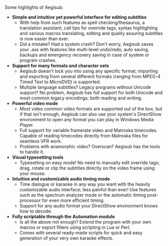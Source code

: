 Some highlights of Aegisub:
* '''Simple and intuitive yet powerful interface for editing subtitles'''
** With help from such features as spell checking/thesaurus, a translation assistant, call tips for override tags, syntax highlighting and various macros translating, editing and quality assuring subtitles is now easier than ever.
** Did a mistake? Had a system crash? Don't worry, Aegisub saves your .ass with features like multi-level undo/redo, auto saving, backups and emergency recovery saving in case of system or program crashes.
* '''Support for many formats and character sets'''
** Aegisub doesn't lock you into using any specific format; importing and exporting from several different formats (ranging from MPEG-4 Timed Text to MicroDVD) is supported.
** Multiple language subtitles? Legacy programs without Unicode support? No problem, Aegisub has full support for both Unicode and most common legacy encodings; both reading and writing.
* '''Powerful video mode'''
** Most video common video formats are supported out of the box, but if that isn't enough, Aegisub can also use your system's DirectShow environment to open any format you can play in Windows Media Player.
** Full support for variable framerate video and Matroska timecodes. Capable of reading timecodes directly from Matroska files for seamless VFR work.
** Problems with anamorphic video? Overscan? Aegisub has the tools to handle it.
* '''Visual typesetting tools'''
** Typesetting on easy mode! No need to manually edit override tags; drag, rotate or clip the subtitles directly on the video frame using your mouse.
* '''Intuitive and customizable audio timing mode'''
** Time dialogue or karaoke in any way you want with the heavily customizable audio interface; less painful than ever! Use features such as the spectrum analyzer mode or the automatic timing post-processor for even more efficient timing.
** Support for any audio format your DirectShow environment knows how to decode.
* '''Fully scriptable through the Automation module'''
** Is all the above not enough? Extend the program with your own macros or export filters using scripting in Lua or Perl.
** Comes with several ready-made scripts for quick and easy generation of your very own karaoke effects.